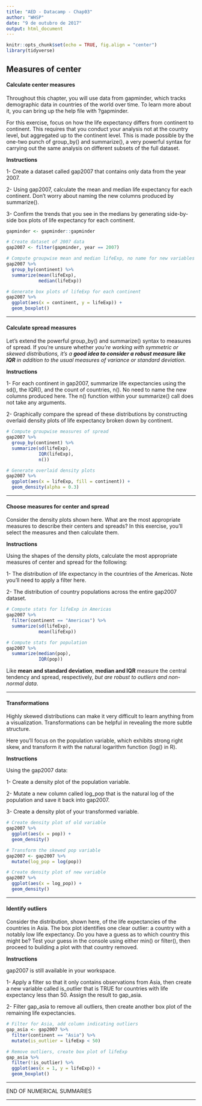 ```yaml
---
title: "AED - Datacamp - Chap03"
author: "WHSP"
date: "9 de outubro de 2017"
output: html_document
---
```


```r
knitr::opts_chunk$set(echo = TRUE, fig.align = "center")
library(tidyverse)
```

## Measures of center

#### Calculate center measures

Throughout this chapter, you will use data from gapminder, which tracks demographic data in countries of the world over time. To learn more about it, you can bring up the help file with ?gapminder.

For this exercise, focus on how the life expectancy differs from continent to continent. This requires that you conduct your analysis not at the country level, but aggregated up to the continent level. This is made possible by the one-two punch of group_by() and summarize(), a very powerful syntax for carrying out the same analysis on different subsets of the full dataset.

**Instructions**

1- Create a dataset called gap2007 that contains only data from the year 2007.

2- Using gap2007, calculate the mean and median life expectancy for each continent. Don't worry about naming the new columns produced by summarize().

3- Confirm the trends that you see in the medians by generating side-by-side box plots of life expectancy for each continent.

```r
gapminder <- gapminder::gapminder
```


```r
# Create dataset of 2007 data
gap2007 <- filter(gapminder, year == 2007)

# Compute groupwise mean and median lifeExp, no name for new variables
gap2007 %>%
  group_by(continent) %>%
  summarize(mean(lifeExp),
            median(lifeExp))

# Generate box plots of lifeExp for each continent
gap2007 %>%
  ggplot(aes(x = continent, y = lifeExp)) +
  geom_boxplot()
```

---

#### Calculate spread measures

Let's extend the powerful group_by() and summarize() syntax to measures of spread. If you're unsure whether _you're working with symmetric or skewed distributions, it's a **good idea to consider a robust measure like IQR** in addition to the usual measures of variance or standard deviation_.

**Instructions**

1- For each continent in gap2007, summarize life expectancies using the sd(), the IQR(), and the count of countries, n(). No need to name the new columns produced here. The n() function within your summarize() call does not take any arguments.

2- Graphically compare the spread of these distributions by constructing overlaid density plots of life expectancy broken down by continent.



```r
# Compute groupwise measures of spread
gap2007 %>%
  group_by(continent) %>%
  summarize(sd(lifeExp),
            IQR(lifeExp),
            n())

# Generate overlaid density plots
gap2007 %>%
  ggplot(aes(x = lifeExp, fill = continent)) +
  geom_density(alpha = 0.3)
```

---

#### Choose measures for center and spread

Consider the density plots shown here. What are the most appropriate measures to describe their centers and spreads? In this exercise, you'll select the measures and then calculate them.

**Instructions**

Using the shapes of the density plots, calculate the most appropriate measures of center and spread for the following:

1- The distribution of life expectancy in the countries of the Americas. Note you'll need to apply a filter here.

2- The distribution of country populations across the entire gap2007 dataset.

```r
# Compute stats for lifeExp in Americas
gap2007 %>%
  filter(continent == "Americas") %>%
  summarize(sd(lifeExp), 
            mean(lifeExp))

# Compute stats for population
gap2007 %>%
  summarize(median(pop),
            IQR(pop))
```

Like **mean and standard deviation**, **median and IQR** measure the central tendency and spread, respectively, _but are robust to outliers and non-normal data_.

---

#### Transformations

Highly skewed distributions can make it very difficult to learn anything from a visualization. Transformations can be helpful in revealing the more subtle structure.

Here you'll focus on the population variable, which exhibits strong right skew, and transform it with the natural logarithm function (log() in R).

**Instructions**

Using the gap2007 data:

1- Create a density plot of the population variable.

2- Mutate a new column called log_pop that is the natural log of the population and save it back into gap2007.

3- Create a density plot of your transformed variable.

```r
# Create density plot of old variable
gap2007 %>%
  ggplot(aes(x = pop)) +
  geom_density()

# Transform the skewed pop variable
gap2007 <- gap2007 %>%
  mutate(log_pop = log(pop))

# Create density plot of new variable
gap2007 %>%
  ggplot(aes(x = log_pop)) +
  geom_density()
```

---

#### Identify outliers

Consider the distribution, shown here, of the life expectancies of the countries in Asia. The box plot identifies one clear outlier: a country with a notably low life expectancy. Do you have a guess as to which country this might be? Test your guess in the console using either min() or filter(), then proceed to building a plot with that country removed.

**Instructions**

gap2007 is still available in your workspace.

1- Apply a filter so that it only contains observations from Asia, then create a new variable called is_outlier that is TRUE for countries with life expectancy less than 50. Assign the result to gap_asia.

2- Filter gap_asia to remove all outliers, then create another box plot of the remaining life expectancies.

```r
# Filter for Asia, add column indicating outliers
gap_asia <- gap2007 %>%
  filter(continent == "Asia") %>%
  mutate(is_outlier = lifeExp < 50)

# Remove outliers, create box plot of lifeExp
gap_asia %>%
  filter(!is_outlier) %>%
  ggplot(aes(x = 1, y = lifeExp)) +
  geom_boxplot()

```

---

END OF NUMERICAL SUMMARIES

---

